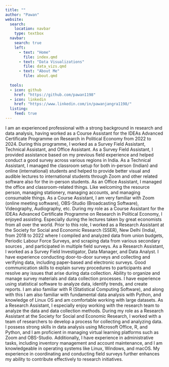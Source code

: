 ```yaml
---
title: ""
author: "Pawan"
website:
  search: 
    location: navbar
    type: textbox
  navbar:
    search: true
    left:
      - text: "Home"
        file: index.qmd
      - text: "Data Visualizations"
        file: data_vizs.qmd
      - text: "About Me"
        file: about.qmd
 
  tools:
  - icon: github
    href: "https://github.com/pawan1198"
  - icon: linkedin
    href: "https://www.linkedin.com/in/pawanjangra1198/"    
  listing:
    feed: true    
---
```


I am an experienced professional with a strong background in research and data analysis, having worked as a Course Assistant for the IDEAs Advanced Certificate Programme on Research in Political Economy from 2022 to 2024. During this programme, I worked as a Survey Field Assistant, Technical Assistant, and Office Assistant. As a Survey Field Assistant, I provided assistance based on my previous field experience and helped conduct a good survey across various regions in India. As a Technical Assistant, I managed the classroom setup for both in-person (Indian) and online (international) students and helped to provide better visual and audible lectures to international students through Zoom and other related software also for the in-person students. As an Office Assistant, I managed the office and classroom-related things. Like welcoming the resource person, managing stationery, managing accounts, and managing consumable things. As a Course Assistant, I am very familiar with Zoom (online meeting software), OBS-Studio (Broadcasting Software), Videography, Audiography, etc. During my role as a Course Assistant for the IDEAs Advanced Certificate Programme on Research in Political Economy, I enjoyed assisting. Especially during the lectures taken by great economists from all over the world.
Prior to this role, I worked as a Research Assistant at the Society for Social and Economic Research (SSER), New Delhi (India), from 2018 to 2022 where I compiled and analyzed data from union budgets, Periodic Labour Force Surveys, and scraping data from various secondary sources , and participated in multiple field surveys. As a Research Assistant, I worked as a Survey Field Investigator, Data Manager, and Data Analyst. I have experience conducting door-to-door surveys and collecting and verifying data, including paper-based and electronic surveys. Good communication skills to explain survey procedures to participants and resolve any issues that arise during data collection. Ability to organize and manage survey materials and data collection processes. I have experience using statistical software to analyze data, identify trends, and create reports. I am also familiar with R (Statistical Computing Software), and along with this I am also familiar with fundamental data analysis with Python, and knowledge of Linux OS and am comfortable working with large datasets. As a Research Assistant, I especially enjoy working with the research team to analyze the data and data collection methods. During my role as a Research Assistant at the Society for Social and Economic Research, I worked with a team of researchers to develop a process for collecting and analyzing data.
I possess strong skills in data analysis using Microsoft Office, R, and Python, and I am proficient in managing virtual learning platforms such as Zoom and OBS-Studio. Additionally, I have experience in administrative tasks, including inventory management and account maintenance, and I am knowledgeable in operating systems like Linux, Windows, and macOS. My experience in coordinating and conducting field surveys further enhances my ability to contribute effectively to research initiatives.

